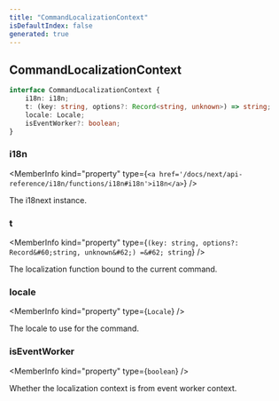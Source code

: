 ```yaml
---
title: "CommandLocalizationContext"
isDefaultIndex: false
generated: true
---
```



<!-- This file was generated from the CommandKit source. Do not modify. Instead, re-run the "docgen" script -->


## CommandLocalizationContext

<GenerationInfo sourceFile="packages/i18n/src/i18n.ts" sourceLine="69" packageName="@commandkit/i18n" />



```ts title="Signature"
interface CommandLocalizationContext {
    i18n: i18n;
    t: (key: string, options?: Record<string, unknown>) => string;
    locale: Locale;
    isEventWorker?: boolean;
}
```

<div className="members-wrapper">

### i18n

<MemberInfo kind="property" type={`<a href='/docs/next/api-reference/i18n/functions/i18n#i18n'>i18n</a>`}   />

The i18next instance.
### t

<MemberInfo kind="property" type={`(key: string, options?: Record&#60;string, unknown&#62;) =&#62; string`}   />

The localization function bound to the current command.
### locale

<MemberInfo kind="property" type={`Locale`}   />

The locale to use for the command.
### isEventWorker

<MemberInfo kind="property" type={`boolean`}   />

Whether the localization context is from event worker context.


</div>
